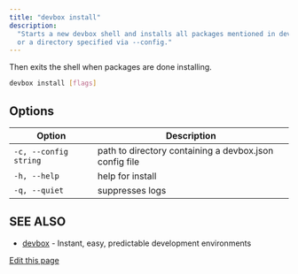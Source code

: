 ```yaml
---
title: "devbox install"
description:
  "Starts a new devbox shell and installs all packages mentioned in devbox.json in current directory
  or a directory specified via --config."
---
```


Then exits the shell when packages are done installing.

```bash
devbox install [flags]
```

## Options[​](#options "Direct link to Options")

| Option                | Description                                            |
| --------------------- | ------------------------------------------------------ |
| `-c, --config string` | path to directory containing a devbox.json config file |
| `-h, --help`          | help for install                                       |
| `-q, --quiet`         | suppresses logs                                        |

## SEE ALSO[​](#see-also "Direct link to SEE ALSO")

- [devbox](/docs/devbox/cli_reference/devbox/) - Instant, easy, predictable development environments

[Edit this page](https://github.com/jetify-com/devbox/tree/main/docs/app/docs/cli_reference/devbox_install.md)
